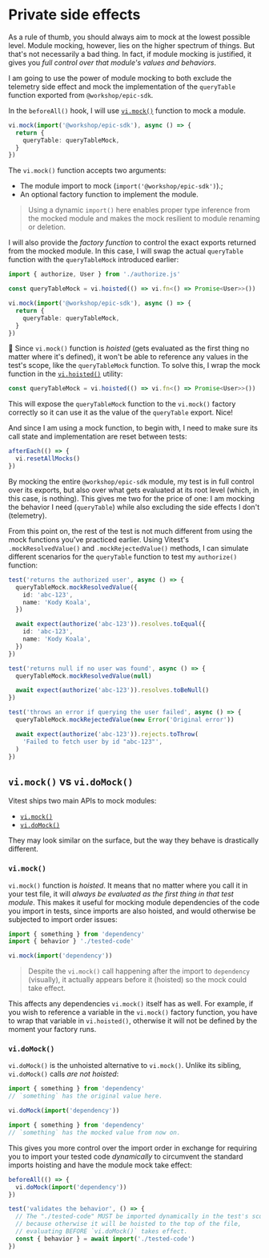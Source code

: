 # Private side effects

<EpicVideo url="https://www.epicweb.dev/workshops/mocking-techniques-in-vitest/modules/private-side-effects/solution" />

As a rule of thumb, you should always aim to mock at the lowest possible level. Module mocking, however, lies on the higher spectrum of things. But that's not necessarily a bad thing. In fact, if module mocking is justified, it gives you _full control over that module's values and behaviors_.

I am going to use the power of module mocking to both exclude the telemetry side effect and mock the implementation of the `queryTable` function exported from `@workshop/epic-sdk`.

In the `beforeAll()` hook, I will use [`vi.mock()`](https://vitest.dev/api/vi.html#vi-mock) function to mock a module.

```ts filename=authorize.test.ts nonumber lines=1
vi.mock(import('@workshop/epic-sdk'), async () => {
  return {
    queryTable: queryTableMock,
  }
})
```

The `vi.mock()` function accepts two arguments:

- The module import to mock (`import('@workshop/epic-sdk')`).;
- An optional factory function to implement the module.

> Using a dynamic `import()` here enables proper type inference from the mocked module and makes the mock resilient to module renaming or deletion.

I will also provide the _factory function_ to control the exact exports returned from the mocked module. In this case, I will swap the actual `queryTable` function with the `queryTableMock` introduced earlier:

```ts filename=authorize.test.ts nonumber lines=3,7
import { authorize, User } from './authorize.js'

const queryTableMock = vi.hoisted(() => vi.fn<() => Promise<User>>())

vi.mock(import('@workshop/epic-sdk'), async () => {
  return {
    queryTable: queryTableMock,
  }
})
```

:owl: Since `vi.mock()` function is _hoisted_ (gets evaluated as the first thing no matter where it's defined), it won't be able to reference any values in the test's scope, like the `queryTableMock` function. To solve this, I wrap the mock function in the [`vi.hoisted()`](https://vitest.dev/api/vi.html#vi-hoisted) utility:

```ts filename=authorize.test.ts nonumber
const queryTableMock = vi.hoisted(() => vi.fn<() => Promise<User>>())
```

This will expose the `queryTableMock` function to the `vi.mock()` factory correctly so it can use it as the value of the `queryTable` export. Nice!

And since I am using a mock function, to begin with, I need to make sure its call state and implementation are reset between tests:

```ts filename=authorize.test.ts nonumber lines=2
afterEach(() => {
  vi.resetAllMocks()
})
```

By mocking the entire `@workshop/epic-sdk` module, my test is in full control over its exports, but also over what gets evaluated at its root level (which, in this case, is nothing). This gives me two for the price of one: I am mocking the behavior I need (`queryTable`) while also excluding the side effects I don't (telemetry).

From this point on, the rest of the test is not much different from using the mock functions you've practiced earlier. Using Vitest's `.mockResolvedValue()` and `.mockRejectedValue()` methods, I can simulate different scenarios for the `queryTable` function to test my `authorize()` function:

```ts filename=authorize.test.ts nonumber lines=2-5,14,20
test('returns the authorized user', async () => {
  queryTableMock.mockResolvedValue({
    id: 'abc-123',
    name: 'Kody Koala',
  })

  await expect(authorize('abc-123')).resolves.toEqual({
    id: 'abc-123',
    name: 'Kody Koala',
  })
})

test('returns null if no user was found', async () => {
  queryTableMock.mockResolvedValue(null)

  await expect(authorize('abc-123')).resolves.toBeNull()
})

test('throws an error if querying the user failed', async () => {
  queryTableMock.mockRejectedValue(new Error('Original error'))

  await expect(authorize('abc-123')).rejects.toThrow(
    'Failed to fetch user by id "abc-123"',
  )
})
```

## `vi.mock()` vs `vi.doMock()`

Vitest ships two main APIs to mock modules:

- [`vi.mock()`](https://vitest.dev/api/vi.html#vi-mock)
- [`vi.doMock()`](https://vitest.dev/api/vi.html#vi-domock)

They may look similar on the surface, but the way they behave is drastically different.

### `vi.mock()`

`vi.mock()` function is _hoisted_. It means that no matter where you call it in your test file, it will _always be evaluated as the first thing in that test module_. This makes it useful for mocking module dependencies of the code you import in tests, since imports are also hoisted, and would otherwise be subjected to import order issues:

```ts lines=4
import { something } from 'dependency'
import { behavior } './tested-code'

vi.mock(import('dependency'))
```

> Despite the `vi.mock()` call happening after the import to `dependency` (visually), it actually appears before it (hoisted) so the mock could take effect.

This affects any dependencies `vi.mock()` itself has as well. For example, if you wish to reference a variable in the `vi.mock()` factory function, you have to wrap that variable in `vi.hoisted()`, otherwise it will not be defined by the moment your factory runs.

### `vi.doMock()`

`vi.doMock()` is the unhoisted alternative to `vi.mock()`. Unlike its sibling, `vi.doMock()` calls _are not hoisted_:

```ts lines=4
import { something } from 'dependency'
// `something` has the original value here.

vi.doMock(import('dependency'))

import { something } from 'dependency'
// `something` has the mocked value from now on.
```

This gives you more control over the import order in exchange for requiring you to import your tested code _dynamically_ to circumvent the standard imports hoisting and have the module mock take effect:

```ts lines=9
beforeAll(() => {
  vi.doMock(import('dependency'))
})

test('validates the behavior', () => {
  // The "./tested-code" MUST be imported dynamically in the test's scope
  // because otherwise it will be hoisted to the top of the file,
  // evaluating BEFORE `vi.doMock()` takes effect.
  const { behavior } = await import('./tested-code')
})
```
